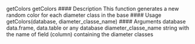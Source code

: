 
getColors getColors
#### Description
This function generates a new random color for each diameter class in the base
#### Usage
getColors(database, diameter_classe_name)
#### Arguments
database data.frame, data.table or any database
diameter_classe_name
string with the name of field (column) containing the diameter classes
